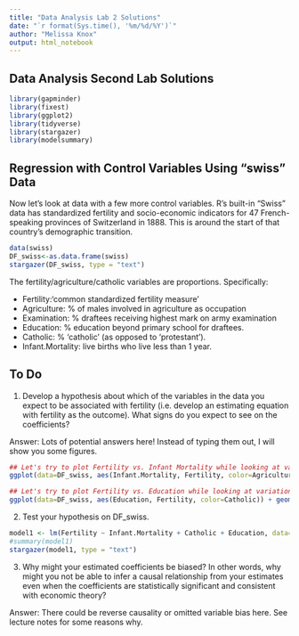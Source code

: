 ```yaml
---
title: "Data Analysis Lab 2 Solutions"
date: "`r format(Sys.time(), '%m/%d/%Y')`"
author: "Melissa Knox"
output: html_notebook
---
```

## Data Analysis Second Lab Solutions


```r
library(gapminder)
library(fixest)
library(ggplot2)
library(tidyverse)
library(stargazer)
library(modelsummary)
```













## Regression with Control Variables Using "swiss" Data

Now let's look at data with a few more control variables. R's built-in "Swiss" data has standardized fertility and socio-economic indicators for 47 French-speaking provinces of Switzerland in 1888. This is around the start of that country's demographic transition. 
```r
data(swiss)
DF_swiss<-as.data.frame(swiss)
stargazer(DF_swiss, type = "text")
```
The fertility/agriculture/catholic variables are proportions. Specifically:

* Fertility:‘common standardized fertility measure’
* Agriculture:	% of males involved in agriculture as occupation
* Examination:	% draftees receiving highest mark on army examination
* Education:	% education beyond primary school for draftees.
* Catholic:	% ‘catholic’ (as opposed to ‘protestant’).
* Infant.Mortality:	live births who live less than 1 year.


## To Do
1. Develop a hypothesis about which of the variables in the data you expect to be associated with fertility (i.e. develop an estimating equation with fertility as the outcome). What signs do you expect to see on the coefficients?

Answer: Lots of potential answers here! Instead of typing them out, I will show you some figures.

```r
## Let's try to plot Fertility vs. Infant Mortality while looking at variation in different variables.
ggplot(data=DF_swiss, aes(Infant.Mortality, Fertility, color=Agriculture)) + geom_point()
```

```r
## Let's try to plot Fertility vs. Education while looking at variation in different the proportion Catholic.
ggplot(data=DF_swiss, aes(Education, Fertility, color=Catholic)) + geom_point()
```

2. Test your hypothesis on DF_swiss.
```r
model1 <- lm(Fertility ~ Infant.Mortality + Catholic + Education, data=DF_swiss)
#summary(model1)
stargazer(model1, type = "text")
```

3. Why might your estimated coefficients be biased? In other words, why might you not be able to infer a causal relationship from your estimates even when the coefficients are statistically significant and consistent with economic theory?

Answer: There could be reverse causality or omitted variable bias here. See lecture notes for some reasons why.